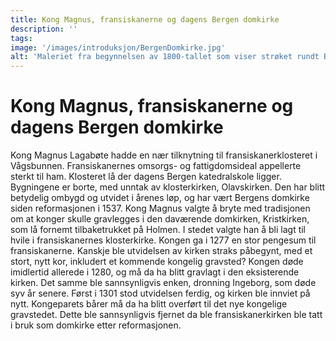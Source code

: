 ```yaml
---
title: Kong Magnus, fransiskanerne og dagens Bergen domkirke
description: ''
tags:
image: '/images/introduksjon/BergenDomkirke.jpg'
alt: 'Maleriet fra begynnelsen av 1800-tallet som viser strøket rundt Bergen domkirke.'
---
```



# Kong Magnus, fransiskanerne og dagens Bergen domkirke 

<Container stil="initial side">
    Kong Magnus Lagabøte hadde en nær tilknytning til fransiskanerklosteret i Vågsbunnen. Fransiskanernes omsorgs- og fattigdomsideal appellerte sterkt til ham. Klosteret lå der dagens Bergen katedralskole ligger. Bygningene er borte, med unntak av klosterkirken, Olavskirken. Den har blitt betydelig ombygd og utvidet i årenes løp, og har vært Bergens domkirke siden reformasjonen i 1537. Kong Magnus valgte å bryte med tradisjonen om at konger skulle gravlegges i den daværende domkirken, Kristkirken, som lå fornemt tilbaketrukket på Holmen. I stedet valgte han å bli lagt til hvile i fransiskanernes klosterkirke. Kongen ga i 1277 en stor pengesum til fransiskanerne. Kanskje ble utvidelsen av kirken straks påbegynt, med et stort, nytt kor, inkludert et kommende kongelig gravsted? Kongen døde imidlertid allerede i 1280, og må da ha blitt gravlagt i den eksisterende kirken. Det samme ble sannsynligvis enken, dronning Ingeborg, som døde syv år senere. Først i 1301 stod utvidelsen ferdig, og kirken ble innviet på nytt. Kongeparets bårer må da ha blitt overført til det nye kongelige gravstedet. Dette ble sannsynligvis fjernet da ble fransiskanerkirken ble tatt i bruk som domkirke etter reformasjonen.
</Container>

<Figure
    image="\images\introduksjon\Domkirke.jpg"
    title="Bergen domkirke er en utbygging av fransiskanernes klosterkirke."
    alt="Foto av Bergen domkirke fra luften."
>
</Figure>
